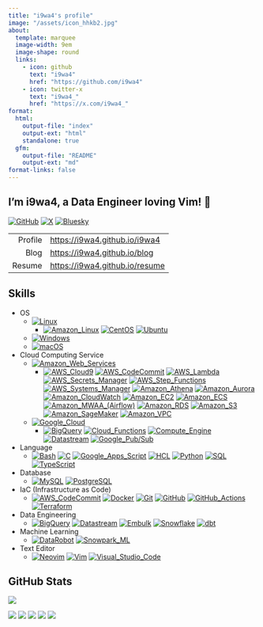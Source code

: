 ```yaml
---
title: "i9wa4's profile"
image: "/assets/icon_hhkb2.jpg"
about:
  template: marquee
  image-width: 9em
  image-shape: round
  links:
    - icon: github
      text: "i9wa4"
      href: "https://github.com/i9wa4"
    - icon: twitter-x
      text: "i9wa4_"
      href: "https://x.com/i9wa4_"
format:
  html:
    output-file: "index"
    output-ext: "html"
    standalone: true
  gfm:
    output-file: "README"
    output-ext: "md"
format-links: false
---
```


<!--
**i9wa4/i9wa4** is a ✨ _special_ ✨ repository because its `README.md` (this file) appears on your GitHub profile.

Here are some ideas to get you started:

- 🔭 I'm currently working on ...
- 🌱 I'm currently learning ...
- 👯 I'm looking to collaborate on ...
- 🤔 I'm looking for help with ...
- 💬 Ask me about ...
- 📫 How to reach me: ...
- 😄 Pronouns: ...
- ⚡ Fun fact: ...
-->

## I'm i9wa4, a Data Engineer loving Vim! 👋

[![GitHub](https://img.shields.io/badge/GitHub-i9wa4-181717.svg?logo=github&style=plastic)](https://github.com/i9wa4)
[![X](https://img.shields.io/badge/X-i9wa4__-000000.svg?logo=x&style=plastic)](https://x.com/i9wa4_)
[![Bluesky](https://img.shields.io/badge/Bluesky-i9wa4_-0285FF.svg?logo=bluesky&style=plastic)](https://bsky.app/profile/i9wa4.bsky.social)

|         |                                  |
| ---:    | :---                             |
| Profile | <https://i9wa4.github.io/i9wa4>  |
| Blog    | <https://i9wa4.github.io/blog>   |
| Resume  | <https://i9wa4.github.io/resume> |

## Skills

<!-- https://github.com/tandpfun/skill-icons -->
<!-- https://tech-blog.s-yoshiki.com/entry/150/ -->
<!-- https://simpleicons.org/ -->

- OS
    - [![Linux](https://img.shields.io/badge/Linux--FCC624.svg?logo=linux&style=plastic)](https://shields.io/)
        - [![Amazon_Linux](https://img.shields.io/badge/Amazon_Linux--808080.svg?style=plastic)](https://shields.io/)
          [![CentOS](https://img.shields.io/badge/CentOS--262577.svg?logo=centos&style=plastic)](https://shields.io/)
          [![Ubuntu](https://img.shields.io/badge/Ubuntu--E95420.svg?logo=ubuntu&style=plastic)](https://shields.io/)
    - [![Windows](https://img.shields.io/badge/Windows--00A4EF.svg?style=plastic)](https://shields.io/)
    - [![macOS](https://img.shields.io/badge/macOS--999999.svg?logo=apple&style=plastic)](https://shields.io/)
- Cloud Computing Service
    - [![Amazon_Web_Services](https://img.shields.io/badge/Amazon_Web_Services--232F3E.svg?logo=amazonwebservices&style=plastic)](https://shields.io/)
        - [![AWS_Cloud9](https://img.shields.io/badge/AWS_Cloud9--808080.svg?style=plastic)](https://shields.io/)
          [![AWS_CodeCommit](https://img.shields.io/badge/AWS_CodeCommit--808080.svg?style=plastic)](https://shields.io/)
          [![AWS_Lambda](https://img.shields.io/badge/AWS_Lambda--FF9900.svg?logo=awslambda&style=plastic)](https://shields.io/)
          [![AWS_Secrets_Manager](https://img.shields.io/badge/AWS_Secrets_Manager--DD344C.svg?logo=awssecretsmanager&style=plastic)](https://shields.io/)
          [![AWS_Step_Functions](https://img.shields.io/badge/AWS_Step_Functions--808080.svg?style=plastic)](https://shields.io/)
          [![AWS_Systems_Manager](https://img.shields.io/badge/AWS_Systems_Manager--808080.svg?style=plastic)](https://shields.io/)
          [![Amazon_Athena](https://img.shields.io/badge/Amazon_Athena--808080.svg?style=plastic)](https://shields.io/)
          [![Amazon_Aurora](https://img.shields.io/badge/Amazon_Aurora--808080.svg?style=plastic)](https://shields.io/)
          [![Amazon_CloudWatch](https://img.shields.io/badge/Amazon_CloudWatch--FF4F8B.svg?logo=amazoncloudwatch&style=plastic)](https://shields.io/)
          [![Amazon_EC2](https://img.shields.io/badge/Amazon_EC2--FF9900.svg?logo=amazonec2&style=plastic)](https://shields.io/)
          [![Amazon_ECS](https://img.shields.io/badge/Amazon_ECS--FF9900.svg?logo=amazonecs&style=plastic)](https://shields.io/)
          [![Amazon_MWAA_(Airflow)](https://img.shields.io/badge/Amazon_MWAA_(Airflow)--808080.svg?style=plastic)](https://shields.io/)
          [![Amazon_RDS](https://img.shields.io/badge/Amazon_RDS--527FFF.svg?logo=amazonrds&style=plastic)](https://shields.io/)
          [![Amazon_S3](https://img.shields.io/badge/Amazon_S3--569A31.svg?logo=amazons3&style=plastic)](https://shields.io/)
          [![Amazon_SageMaker](https://img.shields.io/badge/Amazon_SageMaker--808080.svg?style=plastic)](https://shields.io/)
          [![Amazon_VPC](https://img.shields.io/badge/Amazon_VPC--808080.svg?style=plastic)](https://shields.io/)
    - [![Google_Cloud](https://img.shields.io/badge/Google_Cloud--4285F4.svg?logo=googlecloud&style=plastic)](https://shields.io/)
        - [![BigQuery](https://img.shields.io/badge/BigQuery--669DF6.svg?logo=googlebigquery&style=plastic)](https://shields.io/)
          [![Cloud_Functions](https://img.shields.io/badge/Cloud_Functions--808080.svg?style=plastic)](https://shields.io/)
          [![Compute_Engine](https://img.shields.io/badge/Compute_Engine--808080.svg?style=plastic)](https://shields.io/)
          [![Datastream](https://img.shields.io/badge/Datastream--808080.svg?style=plastic)](https://shields.io/)
          [![Google_Pub/Sub](https://img.shields.io/badge/Google_Pub/Sub--AECBFA.svg?logo=googlepubsub&style=plastic)](https://shields.io/)
- Language
    - [![Bash](https://img.shields.io/badge/Bash--808080.svg?style=plastic)](https://shields.io/)
      [![C](https://img.shields.io/badge/C--A8B9CC.svg?logo=c&style=plastic)](https://shields.io/)
      [![Google_Apps_Script](https://img.shields.io/badge/Google_Apps_Script--4285F4.svg?logo=googleappsscript&style=plastic)](https://shields.io/)
      [![HCL](https://img.shields.io/badge/HCL--844FBA.svg?logo=terraform&style=plastic)](https://shields.io/)
      [![Python](https://img.shields.io/badge/Python--3776AB.svg?logo=python&style=plastic)](https://shields.io/)
      [![SQL](https://img.shields.io/badge/SQL--808080.svg?style=plastic)](https://shields.io/)
      [![TypeScript](https://img.shields.io/badge/TypeScript--3178C6.svg?logo=typescript&style=plastic)](https://shields.io/)
- Database
    - [![MySQL](https://img.shields.io/badge/MySQL--4479A1.svg?logo=mysql&style=plastic)](https://shields.io/)
      [![PostgreSQL](https://img.shields.io/badge/PostgreSQL--4169E1.svg?logo=postgresql&style=plastic)](https://shields.io)
- IaC (Infrastructure as Code)
    - [![AWS_CodeCommit](https://img.shields.io/badge/AWS_CodeCommit--808080.svg?style=plastic)](https://shields.io)
      [![Docker](https://img.shields.io/badge/Docker--1488C6.svg?logo=docker&style=plastic)](https://shields.io)
      [![Git](https://img.shields.io/badge/Git--F05032.svg?logo=git&style=plastic)](https://shields.io)
      [![GitHub](https://img.shields.io/badge/GitHub--181717.svg?logo=github&style=plastic)](https://shields.io)
      [![GitHub_Actions](https://img.shields.io/badge/GitHub_Actions--2088FF.svg?logo=githubactions&style=plastic)](https://shields.io)
      [![Terraform](https://img.shields.io/badge/Terraform--844FBA.svg?logo=terraform&style=plastic)](https://shields.io)
- Data Engineering
    - [![BigQuery](https://img.shields.io/badge/BigQuery--669DF6.svg?logo=googlebigquery&style=plastic)](https://shields.io)
      [![Datastream](https://img.shields.io/badge/Datastream--808080.svg?style=plastic)](https://shields.io)
      [![Embulk](https://img.shields.io/badge/Embulk--EF4319.svg?style=plastic)](https://shields.io)
      [![Snowflake](https://img.shields.io/badge/Snowflake--29B5E8.svg?logo=snowflake&style=plastic)](https://shields.io)
      [![dbt](https://img.shields.io/badge/dbt--FF694B.svg?logo=dbt&style=plastic)](https://shields.io)
- Machine Learning
    - [![DataRobot](https://img.shields.io/badge/DataRobot--808080.svg?style=plastic)](https://shields.io)
      [![Snowpark_ML](https://img.shields.io/badge/Snowpark_ML--29B5E8.svg?style=plastic)](https://shields.io)
- Text Editor
    - [![Neovim](https://img.shields.io/badge/Neovim--007ACC.svg?logo=neovim&style=plastic)](https://shields.io)
      [![Vim](https://img.shields.io/badge/Vim--019733.svg?logo=vim&style=plastic)](https://shields.io)
      [![Visual_Studio_Code](https://img.shields.io/badge/Visual_Studio_Code--0098FF.svg?style=plastic)](https://shields.io)

## GitHub Stats

<div align="left">
  <a href="https://github.com/antonkomarev/github-profile-views-counter">
    <img src="https://komarev.com/ghpvc/?username=i9wa4&label=GitHub_Profile_Views"/>
  </a>
</div>

[![](https://raw.githubusercontent.com/i9wa4/i9wa4/main/profile-summary-card-output/transparent/0-profile-details.svg)](https://github.com/vn7n24fzkq/github-profile-summary-cards)
[![](https://raw.githubusercontent.com/i9wa4/i9wa4/main/profile-summary-card-output/transparent/1-repos-per-language.svg)](https://github.com/vn7n24fzkq/github-profile-summary-cards) [![](https://raw.githubusercontent.com/i9wa4/i9wa4/main/profile-summary-card-output/transparent/2-most-commit-language.svg)](https://github.com/vn7n24fzkq/github-profile-summary-cards)
[![](https://raw.githubusercontent.com/i9wa4/i9wa4/main/profile-summary-card-output/transparent/3-stats.svg)](https://github.com/vn7n24fzkq/github-profile-summary-cards) [![](https://raw.githubusercontent.com/i9wa4/i9wa4/main/profile-summary-card-output/transparent/4-productive-time.svg)](https://github.com/vn7n24fzkq/github-profile-summary-cards)

<!-- <div align="left">                                                                                                              -->
<!--   <a href="https://github.com/vn7n24fzkq/github-profile-summary-cards">                                                         -->
<!--     <img src="http://github-profile-summary-cards.vercel.app/api/cards/stats?username=i9wa4&theme=transparent"/>                -->
<!--     <img src="http://github-profile-summary-cards.vercel.app/api/cards/most-commit-language?username=i9wa4&theme=transparent"/> -->
<!--   </a>                                                                                                                          -->
<!-- </div>                                                                                                                          -->

<!-- <div align="left">                                                                                                                                            -->
<!--   <a href="https://github.com/anuraghazra/github-readme-stats">                                                                                               -->
<!--     <img src="https://github-readme-stats.vercel.app/api?username=i9wa4&show_icons=true&include_all_commits=true&theme=transparent"/>                         -->
<!--     <img src="https://github-readme-stats.vercel.app/api/top-langs/?username=i9wa4&langs_count=8&include_all_commits=true&layout=compact&theme=transparent"/> -->
<!--   </a>                                                                                                                                                        -->
<!-- </div>                                                                                                                                                        -->

<!-- <div align="left">                                                                   -->
<!--   <a href="https://github.com/ryo-ma/github-profile-trophy">                         -->
<!--     <img src="https://github-profile-trophy.vercel.app/?username=i9wa4&theme=flat"/> -->
<!--   </a>                                                                               -->
<!-- </div>                                                                               -->

<!-- test -->
